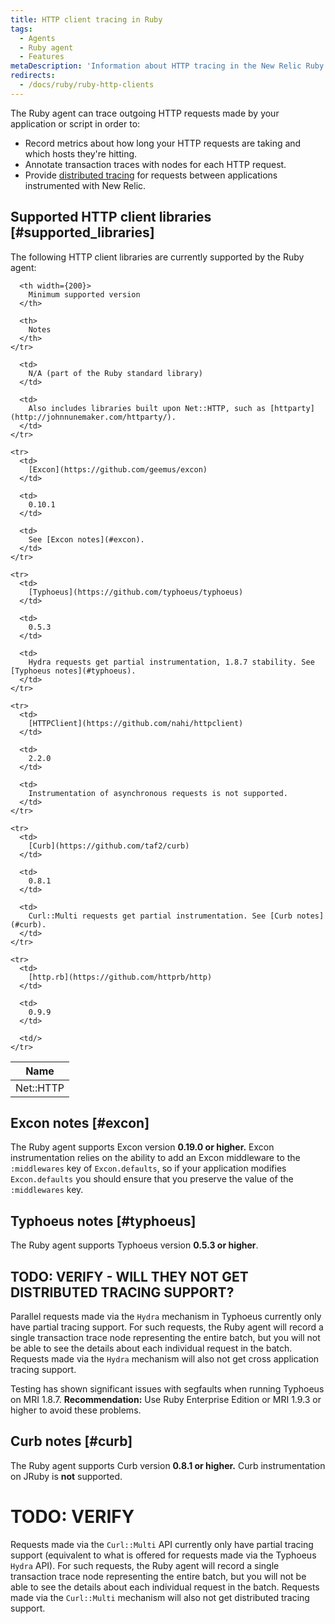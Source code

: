 ```yaml
---
title: HTTP client tracing in Ruby
tags:
  - Agents
  - Ruby agent
  - Features
metaDescription: 'Information about HTTP tracing in the New Relic Ruby agent, including supported clients and versions.'
redirects:
  - /docs/ruby/ruby-http-clients
---
```


The Ruby agent can trace outgoing HTTP requests made by your application or script in order to:

* Record metrics about how long your HTTP requests are taking and which hosts they're hitting.
* Annotate transaction traces with nodes for each HTTP request.
* Provide [distributed tracing](/docs/distributed-tracing/concepts/introduction-distributed-tracing/) for requests between applications instrumented with New Relic.

## Supported HTTP client libraries [#supported_libraries]

The following HTTP client libraries are currently supported by the Ruby agent:

<table>
  <thead>
    <tr>
      <th width={150}>
        Name
      </th>

      <th width={200}>
        Minimum supported version
      </th>

      <th>
        Notes
      </th>
    </tr>
  </thead>

  <tbody>
    <tr>
      <td>
        Net::HTTP
      </td>

      <td>
        N/A (part of the Ruby standard library)
      </td>

      <td>
        Also includes libraries built upon Net::HTTP, such as [httparty](http://johnnunemaker.com/httparty/).
      </td>
    </tr>

    <tr>
      <td>
        [Excon](https://github.com/geemus/excon)
      </td>

      <td>
        0.10.1
      </td>

      <td>
        See [Excon notes](#excon).
      </td>
    </tr>

    <tr>
      <td>
        [Typhoeus](https://github.com/typhoeus/typhoeus)
      </td>

      <td>
        0.5.3
      </td>

      <td>
        Hydra requests get partial instrumentation, 1.8.7 stability. See [Typhoeus notes](#typhoeus).
      </td>
    </tr>

    <tr>
      <td>
        [HTTPClient](https://github.com/nahi/httpclient)
      </td>

      <td>
        2.2.0
      </td>

      <td>
        Instrumentation of asynchronous requests is not supported.
      </td>
    </tr>

    <tr>
      <td>
        [Curb](https://github.com/taf2/curb)
      </td>

      <td>
        0.8.1
      </td>

      <td>
        Curl::Multi requests get partial instrumentation. See [Curb notes](#curb).
      </td>
    </tr>

    <tr>
      <td>
        [http.rb](https://github.com/httprb/http)
      </td>

      <td>
        0.9.9
      </td>

      <td/>
    </tr>
  </tbody>
</table>

## Excon notes [#excon]

The Ruby agent supports Excon version **0.19.0 or higher.** Excon instrumentation relies on the ability to add an Excon middleware to the `:middlewares` key of `Excon.defaults`, so if your application modifies `Excon.defaults` you should ensure that you preserve the value of the `:middlewares` key.

## Typhoeus notes [#typhoeus]

The Ruby agent supports Typhoeus version **0.5.3 or higher**.

## TODO: VERIFY - WILL THEY NOT GET DISTRIBUTED TRACING SUPPORT?
Parallel requests made via the `Hydra` mechanism in Typhoeus currently only have partial tracing support. For such requests, the Ruby agent will record a single transaction trace node representing the entire batch, but you will not be able to see the details about each individual request in the batch. Requests made via the `Hydra` mechanism will also not get cross application tracing support.

Testing has shown significant issues with segfaults when running Typhoeus on MRI 1.8.7.
**Recommendation:** Use Ruby Enterprise Edition or MRI 1.9.3 or higher to avoid these problems.

## Curb notes [#curb]

The Ruby agent supports Curb version **0.8.1 or higher.** Curb instrumentation on JRuby is **not** supported.

# TODO: VERIFY
Requests made via the `Curl::Multi` API currently only have partial tracing support (equivalent to what is offered for requests made via the Typhoeus `Hydra` API). For such requests, the Ruby agent will record a single transaction trace node representing the entire batch, but you will not be able to see the details about each individual request in the batch. Requests made via the `Curl::Multi` mechanism will also not get distributed tracing support.
